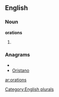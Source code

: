 
==English==

===Noun===
'''orations'''

# {{plural of|[[oration]]}}

===Anagrams===
* {{alphagram|ainoorst}}
* [[Oristano#English|Oristano]]

[[Category:English plurals]]

[[ar:orations]]